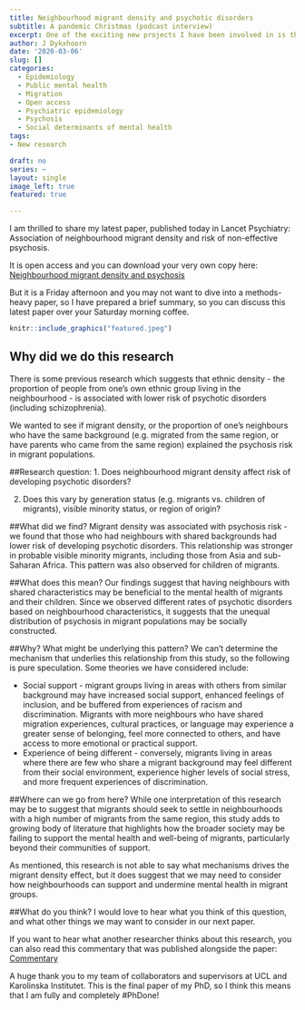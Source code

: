 ```yaml
---
title: Neighbourhood migrant density and psychotic disorders
subtitle: A pandemic Christmas (podcast interview)
excerpt: One of the exciting new projects I have been involved in is the launch of a new podcast. 
author: J Dykxhoorn
date: '2020-03-06'
slug: []
categories:
  - Epidemiology
  - Public mental health
  - Migration
  - Open access
  - Psychiatric epidemiology
  - Psychosis
  - Social determinants of mental health
tags: 
- New research

draft: no
series: ~
layout: single
image_left: true
featured: true

---
```


I am thrilled to share my latest paper, published today in Lancet Psychiatry: Association of neighbourhood migrant density and risk of non-effective psychosis. 

It is open access and you can download your very own copy here: [Neighbourhood migrant density and psychosis](https://www.thelancet.com/journals/lanpsy/article/PIIS2215-0366(20)30059-6/fulltext) 

But it is a Friday afternoon and you may not want to dive into a methods-heavy paper, so I have prepared a brief summary, so you can discuss this latest paper over your Saturday morning coffee.

```r
knitr::include_graphics("featured.jpeg")
```

## Why did we do this research 
There is some previous research which suggests that ethnic density - the proportion of people from one's own ethnic group living in the neighbourhood - is associated with lower risk of psychotic disorders (including schizophrenia).

We wanted to see if migrant density, or the proportion of one's neighbours who have the same background (e.g. migrated from the same region, or have parents who came from the same region) explained the psychosis risk in migrant populations.

##Research question:
1. Does neighbourhood migrant density affect risk of developing psychotic disorders? 

2. Does this vary by generation status (e.g. migrants vs. children of migrants), visible minority status, or region of origin?

##What did we find?
Migrant density was associated with psychosis risk - we found that those who had neighbours with shared backgrounds had lower risk of developing psychotic disorders. This relationship was stronger in probable visible minority migrants, including those from Asia and sub-Saharan Africa. This pattern was also observed for children of migrants.

##What does this mean?
Our findings suggest that having neighbours with shared characteristics may be beneficial to the mental health of migrants and their children. Since we observed different rates of psychotic disorders based on neighbourhood characteristics, it suggests that the unequal distribution of psychosis in migrant populations may be socially constructed.

##Why? What might be underlying this pattern?
We can't determine the mechanism that underlies this relationship from this study, so the following is pure speculation. Some theories we have considered include:

- Social support - migrant groups living in areas with others from similar background may have increased social support, enhanced feelings of inclusion, and be buffered from experiences of racism and discrimination. Migrants with more neighbours who have shared migration experiences, cultural practices, or language may experience a greater sense of belonging, feel more connected to others, and have access to more emotional or practical support.
- Experience of being different - conversely, migrants living in areas where there are few who share a migrant background may feel different from their social environment, experience higher levels of social stress, and more frequent experiences of discrimination.

##Where can we go from here?
While one interpretation of this research may be to suggest that migrants should seek to settle in neighbourhoods with a high number of migrants from the same region, this study adds to growing body of literature that highlights how the broader society may be failing to support the mental health and well-being of migrants, particularly beyond their communities of support.

As mentioned, this research is not able to say what mechanisms drives the migrant density effect, but it does suggest that we may need to consider how neighbourhoods can support and undermine mental health in migrant groups.

##What do you think?
I would love to hear what you think of this question, and what other things we may want to consider in our next paper.

If you want to hear what another researcher thinks about this research, you can also read this commentary that was published alongside the paper: [Commentary](https://www.thelancet.com/journals/lanpsy/article/PIIS2215-0366(20)30101-2/fulltext)

A huge thank you to my team of collaborators and supervisors at UCL and Karolinska Institutet. This is the final paper of my PhD, so I think this means that I am fully and completely #PhDone!




